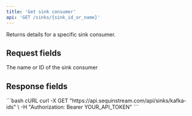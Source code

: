 ```yaml
---
title: 'Get sink consumer'
api: 'GET /sinks/{sink_id_or_name}'
---
```



Returns details for a specific sink consumer.

## Request fields

<ParamField path="sink_id_or_name" type="string" required>
  The name or ID of the sink consumer
</ParamField>

## Response fields

<SinkConsumerResponseSnippet />

<RequestExample>
  ```bash cURL
  curl -X GET "https://api.sequinstream.com/api/sinks/kafka-ids" \
    -H "Authorization: Bearer YOUR_API_TOKEN"
  ```
</RequestExample> 

<SinkConsumerResponseExample />